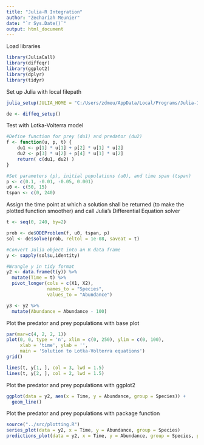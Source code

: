 ```yaml
---
title: "Julia-R Integration"
author: "Zechariah Meunier"
date: "`r Sys.Date()`"
output: html_document
---
```


Load libraries
```r
library(JuliaCall)
library(diffeqr)
library(ggplot2)
library(dplyr)
library(tidyr)
```

Set up Julia with local filepath
```r
julia_setup(JULIA_HOME = "C:/Users/zdmeu/AppData/Local/Programs/Julia-1.9.3/bin")

de <- diffeq_setup()
```

Test with Lotka-Volterra model
```r
#Define function for prey (du1) and predator (du2)
f <- function(u, p, t) {
    du1 <- p[1] * u[1] + p[2] * u[1] * u[2]
    du2 <- p[3] * u[2] + p[4] * u[1] * u[2]
    return( c(du1, du2) )
}

#Set parameters (p), initial populations (u0), and time span (tspan)
p <- c(0.1, -0.01, -0.05, 0.001)
u0 <- c(50, 15)
tspan <- c(0, 240)
```

Assign the time point at which a solution shall be returned (to make the plotted function smoother) and call Julia’s Differential Equation solver
```r
t <- seq(0, 240, by=2)

prob <- de$ODEProblem(f, u0, tspan, p)
sol <- de$solve(prob, reltol = 1e-08, saveat = t)

#Convert Julia object into an R data frame
y <- sapply(sol$u,identity)

#Wrangle y in tidy format
y2 <- data.frame(t(y)) %>%
  mutate(Time = t) %>%
  pivot_longer(cols = c(X1, X2),
               names_to = "Species",
               values_to = "Abundance")

y3 <- y2 %>%
  mutate(Abundance = Abundance - 100)
```

Plot the predator and prey populations with base plot
```r
par(mar=c(4, 2, 2, 1))
plot(0, 0, type = 'n', xlim = c(0, 250), ylim = c(0, 100),
     xlab = 'time', ylab = '',
     main = 'Solution to Lotka-Volterra equations')
grid()

lines(t, y[1, ], col = 3, lwd = 1.5)
lines(t, y[2, ], col = 2, lwd = 1.5)
```


Plot the predator and prey populations with ggplot2
```r
ggplot(data = y2, aes(x = Time, y = Abundance, group = Species)) +
  geom_line()
```

Plot the predator and prey populations with package function
```r
source("../src/plotting.R")
series_plot(data = y2, x = Time, y = Abundance, group = Species)
predictions_plot(data = y2, x = Time, y = Abundance, group = Species, predictions = y3)
```

